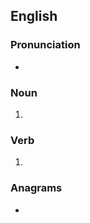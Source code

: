 {{also|Hays}}
==English==

===Pronunciation===
* {{rhymes|eɪz|lang=en}}

===Noun===
{{head|en|noun plural form}}

# {{plural of|hay|lang=en}}

===Verb===
{{head|en|verb form}}

# {{en-third-person singular of|hay}}

===Anagrams===
* {{anagrams|en|SYHA|Shay|ashy|shay|yahs}}
